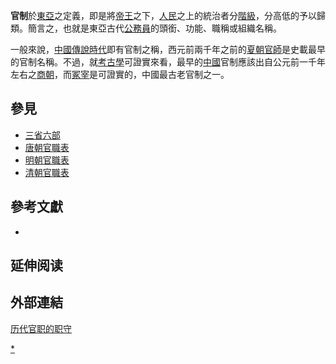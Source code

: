 {{No footnotes|time=2020-04-17T16:59:53+00:00}}
{{globalize|time=2008-02-09T16:54:03+00:00}}
'''官制'''於[[東亞|東亞]]之定義，即是將[[帝王|帝王]]之下，[[人民|人民]]之上的統治者分[[階級|階級]]，分高低的予以歸類。簡言之，也就是東亞古代[[公務員|公務員]]的頭銜、功能、職稱或組織名稱。

一般來說，[[中國傳說時代|中國傳說時代]]即有官制之稱，西元前兩千年之前的[[夏朝|夏朝]][[官師|官師]]是史載最早的官制名稱。不過，就[[考古學|考古學]]可證實來看，最早的[[中國|中國]]官制應該出自公元前一千年左右之[[商朝|商朝]]，而[[冢宰|冢宰]]是可證實的，中國最古老官制之一。

==參見==
* [[三省六部|三省六部]]
* [[唐朝官職表|唐朝官職表]]
* [[明朝官職表|明朝官職表]]
* [[清朝官職表|清朝官職表]]

==參考文獻==
* {{Cite book |author=孫文良 |title=中國官制史 |year=1993 |publisher=文津出版社 |location=台北 |isbn=9789576681158 }}

== 延伸阅读 ==
{{Wikisource further reading}}

==外部連結==
[https://web.archive.org/web/20040804115404/http://cn.flasher123.com/lsdw/lishi/guanzhi.htm 历代官职的职守]

{{Government-official-hist-stub}}

[[Category:官职|*]]